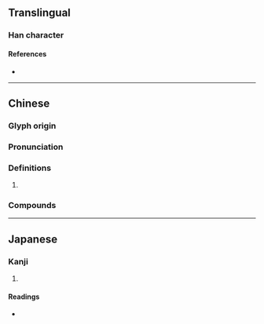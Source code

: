 {{character info}}
==Translingual==

===Han character===
{{Han char|rn=85|rad=水|as=13|sn=16|four=30141|canj=ESRJ|ids=⿰氵辟}}

====References====
* {{Han ref|kx=0654.070|dkj=18428|dj=1064.060|hdz=31765.010|uh=6FBC|ud=28604|bh=E9ED|bd=59885}}

----

==Chinese==
{{zh-forms}}

===Glyph origin===
{{Han etym}}

===Pronunciation===
{{zh-pron
|m=pì
|c=pik1
|mc=y
|oc=y
|ma=
|cat=v
}}

===Definitions===
{{zh-hanzi}}

# {{zh-used|洴澼|to [[wash]]; to [[bleach]] ([[silk]])}}

===Compounds===
{{zh-der|洴澼藥|澼囊|洴澼絖|洴澼}}

----

==Japanese==

===Kanji===
{{ja-kanji|grade=|rs=水13}}

# {{rfdef|ja|sort=水13}}

====Readings====
* {{ja-readings|on=[[へき]] (heki), [[ひゃく]] (hyaku), [[けき]] (keki)|kun=[[ただよい]] (tadayoi)}}